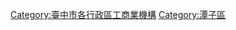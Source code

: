 {{Portal bar|臺灣|臺中|企業}}
[[Category:臺中市各行政區工商業機構|Category:臺中市各行政區工商業機構]]
[[Category:潭子區|Category:潭子區]]